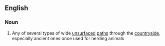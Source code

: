 ==English==

===Noun===
{{wikipedia}}
{{en-noun}}

# {{lb|en|British}} Any of several types of wide [[unsurfaced]] [[path]]s through the [[countryside]], especially ancient ones once used for herding animals